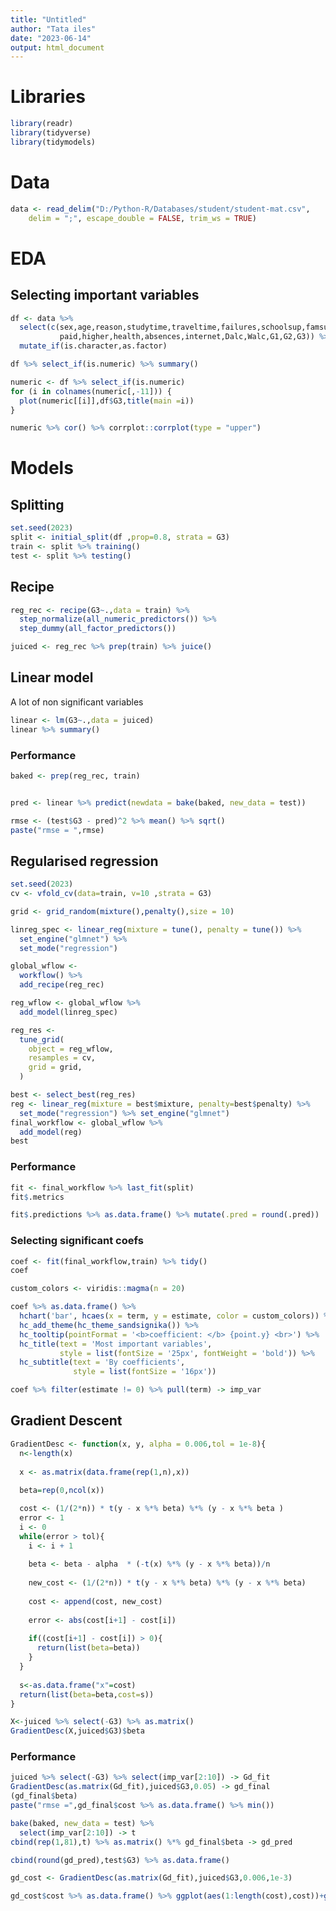 ---
title: "Untitled"
author: "Tata iles"
date: "2023-06-14"
output: html_document
---

# Libraries

```{r include=FALSE}
library(readr)
library(tidyverse)
library(tidymodels)
```

# Data

```{r message=FALSE, warning=FALSE}
data <- read_delim("D:/Python-R/Databases/student/student-mat.csv", 
    delim = ";", escape_double = FALSE, trim_ws = TRUE)

```

# EDA

## Selecting important variables

```{r}
df <- data %>%
  select(c(sex,age,reason,studytime,traveltime,failures,schoolsup,famsup,
           paid,higher,health,absences,internet,Dalc,Walc,G1,G2,G3)) %>%
  mutate_if(is.character,as.factor)
```

```{r}
df %>% select_if(is.numeric) %>% summary()
```

```{r}
numeric <- df %>% select_if(is.numeric)
for (i in colnames(numeric[,-11])) {
  plot(numeric[[i]],df$G3,title(main =i))
}
```

```{r}
numeric %>% cor() %>% corrplot::corrplot(type = "upper")
```

# Models

## Splitting

```{r}
set.seed(2023)
split <- initial_split(df ,prop=0.8, strata = G3)
train <- split %>% training()
test <- split %>% testing()
```

## Recipe

```{r}
reg_rec <- recipe(G3~.,data = train) %>%
  step_normalize(all_numeric_predictors()) %>% 
  step_dummy(all_factor_predictors()) 

juiced <- reg_rec %>% prep(train) %>% juice()
```

## Linear model

A lot of non significant variables

```{r}
linear <- lm(G3~.,data = juiced)
linear %>% summary() 
```

### Performance

```{r}
baked <- prep(reg_rec, train)


pred <- linear %>% predict(newdata = bake(baked, new_data = test))

rmse <- (test$G3 - pred)^2 %>% mean() %>% sqrt() 
paste("rmse = ",rmse)
```

## Regularised regression

```{r}
set.seed(2023)
cv <- vfold_cv(data=train, v=10 ,strata = G3)

grid <- grid_random(mixture(),penalty(),size = 10)

linreg_spec <- linear_reg(mixture = tune(), penalty = tune()) %>%
  set_engine("glmnet") %>%
  set_mode("regression")

global_wflow <- 
  workflow() %>% 
  add_recipe(reg_rec)

reg_wflow <- global_wflow %>%
  add_model(linreg_spec)

reg_res <- 
  tune_grid(
    object = reg_wflow, 
    resamples = cv, 
    grid = grid,
  )
```

```{r}
best <- select_best(reg_res)
reg <- linear_reg(mixture = best$mixture, penalty=best$penalty) %>%
  set_mode("regression") %>% set_engine("glmnet")
final_workflow <- global_wflow %>%
  add_model(reg)
best
```

### Performance

```{r}
fit <- final_workflow %>% last_fit(split)
fit$.metrics
```

```{r}
fit$.predictions %>% as.data.frame() %>% mutate(.pred = round(.pred))
```

### Selecting significant coefs

```{r}
coef <- fit(final_workflow,train) %>% tidy()
coef
```

```{r}
custom_colors <- viridis::magma(n = 20)

coef %>% as.data.frame() %>% 
  hchart('bar', hcaes(x = term, y = estimate, color = custom_colors)) %>% 
  hc_add_theme(hc_theme_sandsignika()) %>% 
  hc_tooltip(pointFormat = '<b>coefficient: </b> {point.y} <br>') %>% 
  hc_title(text = 'Most important variables',
           style = list(fontSize = '25px', fontWeight = 'bold')) %>% 
  hc_subtitle(text = 'By coefficients',
              style = list(fontSize = '16px'))
```

```{r}
coef %>% filter(estimate != 0) %>% pull(term) -> imp_var
```

## Gradient Descent

```{r}
GradientDesc <- function(x, y, alpha = 0.006,tol = 1e-8){
  n<-length(x)
  
  x <- as.matrix(data.frame(rep(1,n),x))
  
  beta=rep(0,ncol(x))

  cost <- (1/(2*n)) * t(y - x %*% beta) %*% (y - x %*% beta )
  error <- 1
  i <- 0
  while(error > tol){
    i <- i + 1
    
    beta <- beta - alpha  * (-t(x) %*% (y - x %*% beta))/n
    
    new_cost <- (1/(2*n)) * t(y - x %*% beta) %*% (y - x %*% beta)
    
    cost <- append(cost, new_cost)
    
    error <- abs(cost[i+1] - cost[i])
    
    if((cost[i+1] - cost[i]) > 0){
      return(list(beta=beta))
    }
  }
  
  s<-as.data.frame("x"=cost)
  return(list(beta=beta,cost=s))
}
```

```{r}
X<-juiced %>% select(-G3) %>% as.matrix()
GradientDesc(X,juiced$G3)$beta
```

### Performance

```{r}
juiced %>% select(-G3) %>% select(imp_var[2:10]) -> Gd_fit
GradientDesc(as.matrix(Gd_fit),juiced$G3,0.05) -> gd_final
(gd_final$beta)
paste("rmse =",gd_final$cost %>% as.data.frame() %>% min())
```

```{r}
bake(baked, new_data = test) %>%
  select(imp_var[2:10]) -> t
cbind(rep(1,81),t) %>% as.matrix() %*% gd_final$beta -> gd_pred

cbind(round(gd_pred),test$G3) %>% as.data.frame()
```

```{r}
gd_cost <- GradientDesc(as.matrix(Gd_fit),juiced$G3,0.006,1e-3)

gd_cost$cost %>% as.data.frame() %>% ggplot(aes(1:length(cost),cost))+geom_line()
```
